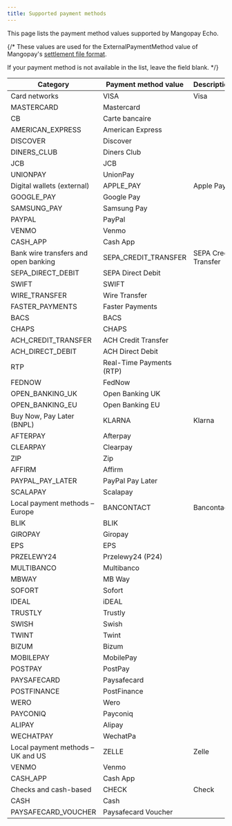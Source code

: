 ```yaml
---
title: Supported payment methods
---
```


This page lists the payment method values supported by Mangopay Echo. 

{/* These values are used for the ExternalPaymentMethod value of Mangopay's [settlement file format](/guides/echo/settlement-file).

If your payment method is not available in the list, leave the field blank. */}

<table>
<thead>
<tr>
<th class="header">Category</th>
<th class="header">Payment method value</th>
<th class="header">Description</th>
</tr>
</thead>
<tbody>
<tr><td class="table-content" rowSpan={8}>Card networks</td><td class="table-content">VISA</td><td class="table-content">Visa</td></tr>
<tr><td class="table-content">MASTERCARD</td><td class="table-content">Mastercard</td></tr>
<tr><td class="table-content">CB</td><td class="table-content">Carte bancaire</td></tr>
<tr><td class="table-content">AMERICAN_EXPRESS</td><td class="table-content">American Express</td></tr>
<tr><td class="table-content">DISCOVER</td><td class="table-content">Discover</td></tr>
<tr><td class="table-content">DINERS_CLUB</td><td class="table-content">Diners Club</td></tr>
<tr><td class="table-content">JCB</td><td class="table-content">JCB</td></tr>
<tr><td class="table-content">UNIONPAY</td><td class="table-content">UnionPay</td></tr>
<tr><td class="table-content" rowSpan={6}>Digital wallets (external)</td><td class="table-content">APPLE_PAY</td><td class="table-content">Apple Pay</td></tr>
<tr><td class="table-content">GOOGLE_PAY</td><td class="table-content">Google Pay</td></tr>
<tr><td class="table-content">SAMSUNG_PAY</td><td class="table-content">Samsung Pay</td></tr>
<tr><td class="table-content">PAYPAL</td><td class="table-content">PayPal</td></tr>
<tr><td class="table-content">VENMO</td><td class="table-content">Venmo</td></tr>
<tr><td class="table-content">CASH_APP</td><td class="table-content">Cash App</td></tr>
<tr><td class="table-content" rowSpan={13}>Bank wire transfers and open banking</td><td class="table-content">SEPA_CREDIT_TRANSFER</td><td class="table-content">SEPA Credit Transfer</td></tr>
<tr><td class="table-content">SEPA_DIRECT_DEBIT</td><td class="table-content">SEPA Direct Debit</td></tr>
<tr><td class="table-content">SWIFT</td><td class="table-content">SWIFT</td></tr>
<tr><td class="table-content">WIRE_TRANSFER</td><td class="table-content">Wire Transfer</td></tr>
<tr><td class="table-content">FASTER_PAYMENTS</td><td class="table-content">Faster Payments</td></tr>
<tr><td class="table-content">BACS</td><td class="table-content">BACS</td></tr>
<tr><td class="table-content">CHAPS</td><td class="table-content">CHAPS</td></tr>
<tr><td class="table-content">ACH_CREDIT_TRANSFER</td><td class="table-content">ACH Credit Transfer</td></tr>
<tr><td class="table-content">ACH_DIRECT_DEBIT</td><td class="table-content">ACH Direct Debit</td></tr>
<tr><td class="table-content">RTP</td><td class="table-content">Real-Time Payments (RTP)</td></tr>
<tr><td class="table-content">FEDNOW</td><td class="table-content">FedNow</td></tr>
<tr><td class="table-content">OPEN_BANKING_UK</td><td class="table-content">Open Banking UK</td></tr>
<tr><td class="table-content">OPEN_BANKING_EU</td><td class="table-content">Open Banking EU</td></tr>
<tr><td class="table-content" rowSpan={7}>Buy Now, Pay Later (BNPL)</td><td class="table-content">KLARNA</td><td class="table-content">Klarna</td></tr>
<tr><td class="table-content">AFTERPAY</td><td class="table-content">Afterpay</td></tr>
<tr><td class="table-content">CLEARPAY</td><td class="table-content">Clearpay</td></tr>
<tr><td class="table-content">ZIP</td><td class="table-content">Zip</td></tr>
<tr><td class="table-content">AFFIRM</td><td class="table-content">Affirm</td></tr>
<tr><td class="table-content">PAYPAL_PAY_LATER</td><td class="table-content">PayPal Pay Later</td></tr>
<tr><td class="table-content">SCALAPAY</td><td class="table-content">Scalapay</td></tr>
<tr><td class="table-content" rowSpan={21}>Local payment methods – Europe</td><td class="table-content">BANCONTACT</td><td class="table-content">Bancontact</td></tr>
<tr><td class="table-content">BLIK</td><td class="table-content">BLIK</td></tr>
<tr><td class="table-content">GIROPAY</td><td class="table-content">Giropay</td></tr>
<tr><td class="table-content">EPS</td><td class="table-content">EPS</td></tr>
<tr><td class="table-content">PRZELEWY24</td><td class="table-content">Przelewy24 (P24)</td></tr>
<tr><td class="table-content">MULTIBANCO</td><td class="table-content">Multibanco</td></tr>
<tr><td class="table-content">MBWAY</td><td class="table-content">MB Way</td></tr>
<tr><td class="table-content">SOFORT</td><td class="table-content">Sofort</td></tr>
<tr><td class="table-content">IDEAL</td><td class="table-content">iDEAL</td></tr>
<tr><td class="table-content">TRUSTLY</td><td class="table-content">Trustly</td></tr>
<tr><td class="table-content">SWISH</td><td class="table-content">Swish</td></tr>
<tr><td class="table-content">TWINT</td><td class="table-content">Twint</td></tr>
<tr><td class="table-content">BIZUM</td><td class="table-content">Bizum</td></tr>
<tr><td class="table-content">MOBILEPAY</td><td class="table-content">MobilePay</td></tr>
<tr><td class="table-content">POSTPAY</td><td class="table-content">PostPay</td></tr>
<tr><td class="table-content">PAYSAFECARD</td><td class="table-content">Paysafecard</td></tr>
<tr><td class="table-content">POSTFINANCE</td><td class="table-content">PostFinance</td></tr>
<tr><td class="table-content">WERO</td><td class="table-content">Wero</td></tr>
<tr><td class="table-content">PAYCONIQ</td><td class="table-content">Payconiq</td></tr>
<tr><td class="table-content">ALIPAY</td><td class="table-content">Alipay</td></tr>
<tr><td class="table-content">WECHATPAY</td><td class="table-content">WechatPa</td></tr>
<tr><td class="table-content" rowSpan={3}>Local payment methods – UK and US</td><td class="table-content">ZELLE</td><td class="table-content">Zelle</td></tr>
<tr><td class="table-content">VENMO</td><td class="table-content">Venmo</td></tr>
<tr><td class="table-content">CASH_APP</td><td class="table-content">Cash App</td></tr>
<tr><td class="table-content" rowSpan={3}>Checks and cash-based</td><td class="table-content">CHECK</td><td class="table-content">Check</td></tr>
<tr><td class="table-content">CASH</td><td class="table-content">Cash</td></tr>
<tr><td class="table-content">PAYSAFECARD_VOUCHER</td><td class="table-content">Paysafecard Voucher</td></tr>
</tbody>
</table>
